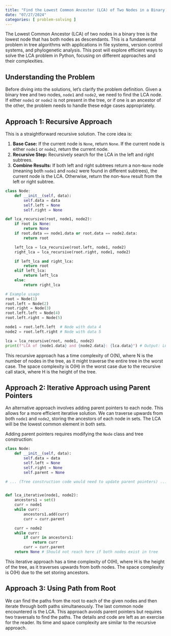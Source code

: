 ```yaml
---
title: "Find the Lowest Common Ancestor (LCA) of Two Nodes in a Binary Tree"
date: "07/27/2024"
categories: [ problem-solving ]
---
```


The Lowest Common Ancestor (LCA) of two nodes in a binary tree is the lowest node that has both nodes as descendants.  This is a fundamental problem in tree algorithms with applications in file systems, version control systems, and phylogenetic analysis.  This post will explore efficient ways to solve the LCA problem in Python, focusing on different approaches and their complexities.


## Understanding the Problem

Before diving into the solutions, let's clarify the problem definition. Given a binary tree and two nodes, `node1` and `node2`, we need to find the LCA node.  If either `node1` or `node2` is not present in the tree, or if one is an ancestor of the other, the problem needs to handle these edge cases appropriately.


## Approach 1: Recursive Approach

This is a straightforward recursive solution.  The core idea is:

1. **Base Case:** If the current node is `None`, return `None`. If the current node is either `node1` or `node2`, return the current node.
2. **Recursive Step:** Recursively search for the LCA in the left and right subtrees.
3. **Combine Results:** If both left and right subtrees return a non-`None` node (meaning both `node1` and `node2` were found in different subtrees), the current node is the LCA. Otherwise, return the non-`None` result from the left or right subtree.


```python
class Node:
    def __init__(self, data):
        self.data = data
        self.left = None
        self.right = None

def lca_recursive(root, node1, node2):
    if root is None:
        return None
    if root.data == node1.data or root.data == node2.data:
        return root

    left_lca = lca_recursive(root.left, node1, node2)
    right_lca = lca_recursive(root.right, node1, node2)

    if left_lca and right_lca:
        return root
    elif left_lca:
        return left_lca
    else:
        return right_lca

# Example usage
root = Node(1)
root.left = Node(2)
root.right = Node(3)
root.left.left = Node(4)
root.left.right = Node(5)

node1 = root.left.left  # Node with data 4
node2 = root.left.right # Node with data 5

lca = lca_recursive(root, node1, node2)
print(f"LCA of {node1.data} and {node2.data}: {lca.data}") # Output: LCA of 4 and 5: 2

```

This recursive approach has a time complexity of O(N), where N is the number of nodes in the tree, as it might traverse the entire tree in the worst case. The space complexity is O(H) in the worst case due to the recursive call stack, where H is the height of the tree.


## Approach 2: Iterative Approach using Parent Pointers

An alternative approach involves adding parent pointers to each node. This allows for a more efficient iterative solution.  We can traverse upwards from both `node1` and `node2`, storing the ancestors of each node in sets. The LCA will be the lowest common element in both sets.

Adding parent pointers requires modifying the `Node` class and tree construction:

```python
class Node:
    def __init__(self, data):
        self.data = data
        self.left = None
        self.right = None
        self.parent = None

# ... (Tree construction code would need to update parent pointers) ...


def lca_iterative(node1, node2):
    ancestors1 = set()
    curr = node1
    while curr:
        ancestors1.add(curr)
        curr = curr.parent

    curr = node2
    while curr:
        if curr in ancestors1:
            return curr
        curr = curr.parent
    return None # Should not reach here if both nodes exist in tree

```

This iterative approach has a time complexity of O(H), where H is the height of the tree, as it traverses upwards from both nodes. The space complexity is O(H) due to the set storing ancestors.


## Approach 3: Using Path from Root


We can find the paths from the root to each of the given nodes and then iterate through both paths simultaneously.  The last common node encountered is the LCA. This approach avoids parent pointers but requires two traversals to find the paths.  The details and code are left as an exercise for the reader.  Its time and space complexity are similar to the recursive approach.

